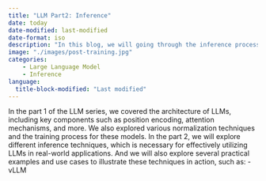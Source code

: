 ```yaml
---
title: "LLM Part2: Inference"
date: today
date-modified: last-modified
date-format: iso
description: "In this blog, we will going through the inference process of LLMs, including how to effectively use them for various tasks. We will explore techniques such as prompt engineering, few-shot learning, and more. By the end, you will have a solid understanding of how to leverage LLMs for your own applications."
image: "./images/post-training.jpg"
categories: 
    - Large Language Model 
    - Inference 
language: 
  title-block-modified: "Last modified"
---
```


In the part 1 of the LLM series, we covered the architecture of LLMs, including key components such as position encoding, attention mechanisms, and more. We also explored various normalization techniques and the training process for these models. In the part 2, we will explore different inference techniques, which is necessary for effectively utilizing LLMs in real-world applications. And we will also explore several practical examples and use cases to illustrate these techniques in action, such as:
- vLLM 
